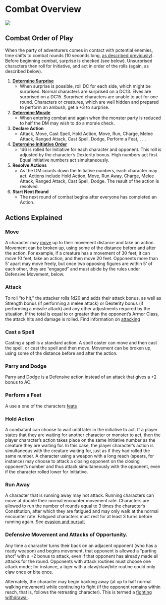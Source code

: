 # Combat Overview

![](images/combat.png)


## Combat Order of Play

When the party of adventurers comes in contact with potential enemies, time shifts to combat rounds (10 seconds long, [as described previously](dungeonAdventures.qmd#time-and-scale)). Before beginning combat, surprise is checked (see below). Unsurprised characters then roll for Initiative, and act in order of the rolls (again, as described below).

1. **[Determine Surprise](combatDetails.qmd#surprise)**
    - When surprise is possible, roll DC for each side, which might be surprised. Normal characters are surprised on a DC13. Elves are surprised on a DC15. Surprised characters are unable to act for one round. Characters or creatures, which are well hidden and prepared to perform an ambush, get a +3 to surprise.

2. **[Determine Morale](combatDetails.qmd#morale)**
    - When entering combat and again when the monster party is reduced to half the DM may wish to do a morale check.
    
3. **Declare Action**
    - Attack, Move, Cast Spell, Hold Action, Move, Run, Charge, Melee Attack, Ranged Attack, Cast Spell, Dodge, Perform a Feat, . . .

4. **[Determine Initiative Order](combatDetails.qmd#initiative)**
    - 1d6 is rolled for Initiative for each character and opponent. This roll is adjusted by the character's Dexterity bonus. High numbers act first. Equal initiative numbers act simultaneously.

5. **Resolve Actions**
    - As the DM counts down the Initiative numbers, each character may act. Actions include Hold Action, Move, Run Away, Charge, Melee Attack, Ranged Attack, Cast Spell, Dodge. The result of the action is resolved.

6. **Start Next Round**
    - The next round of combat begins after everyone has completed an Action.

## Actions Explained

### Move

A character may [move](combatDetails.qmd#moving) up to their movement distance and take an action. Movement can be broken up, using some of the distance before and after the action. For example, if a creature has a movement of 30 feet, it can move 10 feet, take an action, and then move 20 feet.  Opponents more than 5' apart may move freely, but once two opposing figures are within 5' of each other, they are “engaged” and must abide by the rules under Defensive Movement, below.

### Attack

To roll “to hit,” the attacker rolls 1d20 and adds their attack bonus, as well as Strength bonus (if performing a melee attack) or Dexterity bonus (if performing a missile attack) and any other adjustments required by the situation. If the total is equal to or greater than the opponent's Armor Class, the attack hits and damage is rolled.  Find information on [attacking](combatDetails.qmd#attacking)

### Cast a Spell

Casting a spell is a standard action. A spell caster can move and then cast the spell, or cast the spell and then move. Movement can be broken up, using some of the distance before and after the action.

### Parry and Dodge

Parry and Dodge is a Defensive action instead of an attack that gives a +2 bonus to AC.

### Perform a Feat

A use a one of the characters [feats](feats.qmd)

### Hold Action

A combatant can choose to wait until later in the initiative to act. If a player states that they are waiting for another character or monster to act, then the player character's action takes place on the same Initiative number as the creature they are waiting for. In this case, the player character's action is simultaneous with the creature waiting for, just as if they had rolled the same number. A character using a weapon with a long reach (spears, for instance) may choose to attack a closing opponent on the closing opponent's number and thus attack simultaneously with the opponent, even if the character rolled lower for Initiative.


### Run Away
	
A character that is running away may not attack. Running characters can move at double their normal encounter movement rate. Characters are allowed to run the number of rounds equal to 3 times the character's Constitution, after which they are fatigued and may only walk at the normal encounter rate. Fatigued characters must rest for at least 3 turns before running again.  See [evasion and pursuit](combatDetails.qmd#evasion-and-pursuit)


### Defensive Movement and Attacks of Opportunity.

Any time a character turns their back on an adjacent opponent (who has a ready weapon) and begins movement, that opponent is allowed a “parting shot” with a +2 bonus to attack, even if that opponent has already made all attacks for the round. Opponents with attack routines must choose one attack mode; for instance, a tiger with a claw/claw/bite routine could only claw once or bite once.

Alternately, the character may begin backing away (at up to half normal walking movement) while continuing to fight (if the opponent remains within reach, that is, follows the retreating character). This is termed a [fighting withdrawal](combatDetails.qmd#disengaging-from-melee).
